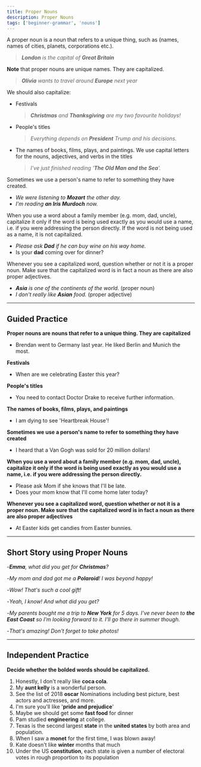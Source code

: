 ```yaml
---
title: Proper Nouns
description: Proper Nouns
tags: ['beginner-grammar', 'nouns']
---
```



A proper noun is a noun that refers to a unique thing, such as (names, names of cities, planets, corporations etc.).

> _**London** is the capital of **Great Britain**_

**Note** that proper nouns are unique names. They are capitalized.

> _**Olivia** wants to travel around **Europe** next year_

We should also capitalize:

- Festivals

  > _**Christmas** and **Thanksgiving** are my two favourite holidays!_

- People's titles

  > _Everything depends on **President** Trump and his decisions._

- The names of books, films, plays, and paintings. We use capital letters for the nouns, adjectives, and verbs in the titles

  > _I've just finished reading '**The Old Man and the Sea**'._

Sometimes we use a person's name to refer to something they have created.

- _We were listening to **Mozart** the other day._
- _I'm reading **an Iris Murdoch** now._

When you use a word about a family member (e.g. mom, dad, uncle), capitalize it only if the word is being used exactly as you would use a name, i.e. if you were addressing the person directly. If the word is not being used as a name, it is not capitalized.

- _Please ask **Dad** if he can buy wine on his way home._
- Is your **dad** coming over for dinner?

Whenever you see a capitalized word, question whether or not it is a proper noun. Make sure that the capitalized word is in fact a noun as there are also proper adjectives.

- _**Asia** is one of the continents of the world._ (proper noun)
- _I don't really like **Asian** food._ (proper adjective)

---

## Guided Practice

**Proper nouns are nouns that refer to a unique thing. They are capitalized**

- Brendan went to Germany last year. He liked Berlin and Munich the most. <InfoTooltip label='Brendan, Germany, Berlin, Munich' />

**Festivals**

- When are we celebrating Easter this year? <InfoTooltip label='Easter' />

**People's titles**

- You need to contact Doctor Drake to receive further information. <InfoTooltip label='Doctor' />

**The names of books, films, plays, and paintings**

- I am dying to see 'Heartbreak House'! <InfoTooltip label='Heartbreak House' />

**Sometimes we use a person's name to refer to something they have created**

- I heard that a Van Gogh was sold for 20 million dollars! <InfoTooltip label="Van Gogh" />

**When you use a word about a family member (e.g. mom, dad, uncle), capitalize it only if the word is being used exactly as you would use a name, i.e. if you were addressing the person directly.**

- Please ask Mom if she knows that I'll be late. <InfoTooltip label='Mom' />
- Does your mom know that I'll come home later today? <InfoTooltip label='mom' />

**Whenever you see a capitalized word, question whether or not it is a proper noun. Make sure that the capitalized word is in fact a noun as there are also proper adjectives**

- At Easter <InfoTooltip label='Easter (proper noun)' /> kids get candies from Easter <InfoTooltip label='Easter (proper adjective)' /> bunnies.

---

## Short Story using Proper Nouns

-_**Emma**, what did you get for **Christmas**?_

-_My mom and dad got me a **Polaroid**! I was beyond happy!_

-_Wow! That's such a cool gift!_

-_Yeah, I know! And what did you get?_

-_My parents bought me a trip to **New York** for 5 days. I've never been to **the East Coast** so I'm looking forward to it. I'll go there in summer though._

-_That's amazing! Don't forget to take photos!_

---

## Independent Practice

**Decide whether the bolded words should be capitalized.**

1. Honestly, I don't really like **coca cola**. <InfoTooltip label='Coca Cola' />
2. My **aunt kelly** is a wonderful person. <InfoTooltip  label='aunt Kelly'  />
3. See the list of 2018 **oscar** Nominations including best picture, best actors and actresses, and more. <InfoTooltip  label='Oscar'  />
4. I'm sure you'll like '**pride and prejudice**' <InfoTooltip label='Pride and Prejudice' />
5. Maybe we should get some **fast food** for dinner <InfoTooltip label='fast food' />
6. Pam studied **engineering** at college. <InfoTooltip label='Engineering' />
7. Texas is the second largest **state** in the **united states** by both area and population. <InfoTooltip label='United States' />
8. When I saw a **monet** for the first time, I was blown away! <InfoTooltip label='Monet' />
9. Kate doesn't like **winter** months that much <InfoTooltip label='winter' />
10. Under the US **constitution**, each state is given a number of electoral votes in rough proportion to its population <InfoTooltip label='constitution' />
